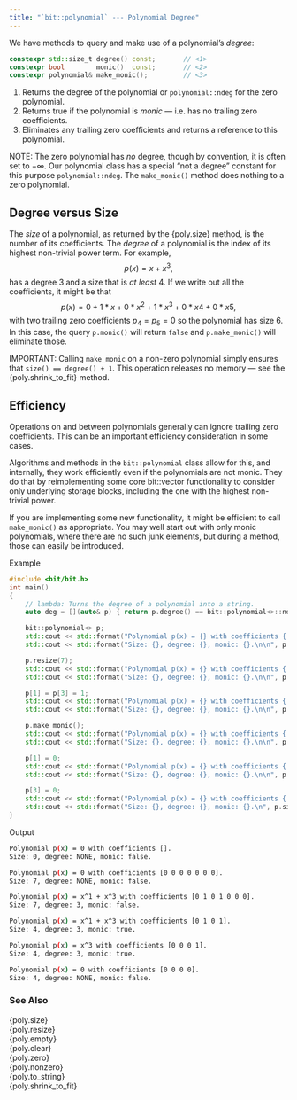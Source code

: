```yaml
---
title: "`bit::polynomial` --- Polynomial Degree"
---
```


We have methods to query and make use of a polynomial's *degree*:
```cpp
constexpr std::size_t degree() const;       // <1>
constexpr bool        monic()  const;       // <2>
constexpr polynomial& make_monic();         // <3>
```
1. Returns the degree of the polynomial or `polynomial::ndeg` for the zero polynomial.
2. Returns true if the polynomial is *monic* --- i.e. has no trailing zero coefficients.
3. Eliminates any trailing zero coefficients and returns a reference to this polynomial.

NOTE: The zero polynomial has *no* degree, though by convention, it is often set to $-\infty$.
Our polynomial class has a special "not a degree" constant for this purpose `polynomial::ndeg`.
The `make_monic()` method does nothing to a zero polynomial.

## Degree versus Size

The *size* of a polynomial, as returned by the {poly.size} method, is the number of its coefficients.
The *degree* of a polynomial is the index of its highest non-trivial power term.
For example,
$$
p(x) = x + x^3,
$$
has a degree 3 and a size that is *at least* 4.
If we write out all the coefficients, it might be that
$$
p(x) = 0 + 1*x + 0*x^2 + 1*x^3 + 0*x4 + 0*x5,
$$
with two trailing zero coefficients $p_4 = p_5 = 0$ so the polynomial has size 6.
In this case, the query `p.monic()` will return `false` and `p.make_monic()` will eliminate those.

IMPORTANT: Calling `make_monic` on a non-zero polynomial simply ensures that `size() == degree() + 1`.
This operation releases no memory --- see the {poly.shrink_to_fit} method.

## Efficiency

Operations on and between polynomials generally can ignore trailing zero coefficients.
This can be an important efficiency consideration in some cases.

Algorithms and methods in the `bit::polynomial` class allow for this, and internally, they work efficiently even if the polynomials are not monic.
They do that by reimplementing some core bit::vector functionality to consider only underlying storage blocks, including the one with the highest non-trivial power.

If you are implementing some new functionality, it might be efficient to call `make_monic()` as appropriate.
You may well start out with only monic polynomials, where there are no such junk elements, but during a method, those can easily be introduced.

[Example]{.bt}
```cpp
#include <bit/bit.h>
int main()
{
    // lambda: Turns the degree of a polynomial into a string.
    auto deg = [](auto& p) { return p.degree() == bit::polynomial<>::ndeg ? "NONE" : std::format("{}", p.degree()); };

    bit::polynomial<> p;
    std::cout << std::format("Polynomial p(x) = {} with coefficients {:p}.\n", p, p.coefficients());
    std::cout << std::format("Size: {}, degree: {}, monic: {}.\n\n", p.size(), deg(p), p.monic());

    p.resize(7);
    std::cout << std::format("Polynomial p(x) = {} with coefficients {:p}.\n", p, p.coefficients());
    std::cout << std::format("Size: {}, degree: {}, monic: {}.\n\n", p.size(), deg(p), p.monic());

    p[1] = p[3] = 1;
    std::cout << std::format("Polynomial p(x) = {} with coefficients {:p}.\n", p, p.coefficients());
    std::cout << std::format("Size: {}, degree: {}, monic: {}.\n\n", p.size(), deg(p), p.monic());

    p.make_monic();
    std::cout << std::format("Polynomial p(x) = {} with coefficients {:p}.\n", p, p.coefficients());
    std::cout << std::format("Size: {}, degree: {}, monic: {}.\n\n", p.size(), deg(p), p.monic());

    p[1] = 0;
    std::cout << std::format("Polynomial p(x) = {} with coefficients {:p}.\n", p, p.coefficients());
    std::cout << std::format("Size: {}, degree: {}, monic: {}.\n\n", p.size(), deg(p), p.monic());

    p[3] = 0;
    std::cout << std::format("Polynomial p(x) = {} with coefficients {:p}.\n", p, p.coefficients());
    std::cout << std::format("Size: {}, degree: {}, monic: {}.\n", p.size(), deg(p), p.monic());
}
```

[Output]{.bt}
```bash
Polynomial p(x) = 0 with coefficients [].
Size: 0, degree: NONE, monic: false.

Polynomial p(x) = 0 with coefficients [0 0 0 0 0 0 0].
Size: 7, degree: NONE, monic: false.

Polynomial p(x) = x^1 + x^3 with coefficients [0 1 0 1 0 0 0].
Size: 7, degree: 3, monic: false.

Polynomial p(x) = x^1 + x^3 with coefficients [0 1 0 1].
Size: 4, degree: 3, monic: true.

Polynomial p(x) = x^3 with coefficients [0 0 0 1].
Size: 4, degree: 3, monic: true.

Polynomial p(x) = 0 with coefficients [0 0 0 0].
Size: 4, degree: NONE, monic: false.
```

### See Also
{poly.size}        \
{poly.resize}      \
{poly.empty}       \
{poly.clear}       \
{poly.zero}        \
{poly.nonzero}     \
{poly.to_string}   \
{poly.shrink_to_fit}